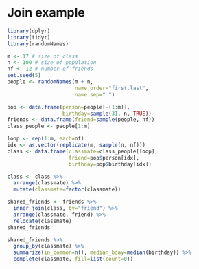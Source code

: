 # Join example

```r
library(dplyr)
library(tidyr)
library(randomNames)
```

```r
m <- 17 # size of class
n <- 100 # size of population
nf <- 12 # number of friends
set.seed(5)
people <- randomNames(m + n,
                      name.order="first.last",
                      name.sep=" ")
```

```r
pop <- data.frame(person=people[-(1:m)],
                  birthday=sample(31, n, TRUE))
friends <- data.frame(friend=sample(people, nf))
class_people <- people[1:m]
```

```r
loop <- rep(1:m, each=nf)
idx <- as.vector(replicate(m, sample(n, nf)))
class <- data.frame(classmate=class_people[loop],
                    friend=pop$person[idx],
                    birthday=pop$birthday[idx])
```

```r
class <- class %>%
  arrange(classmate) %>%
  mutate(classmate=factor(classmate))
```

```r
shared_friends <- friends %>%
  inner_join(class, by="friend") %>%
  arrange(classmate, friend) %>%
  relocate(classmate)
shared_friends
```

```r
shared_friends %>%
  group_by(classmate) %>%
  summarize(in_common=n(), median_bday=median(birthday)) %>%
  complete(classmate, fill=list(count=0))
```
